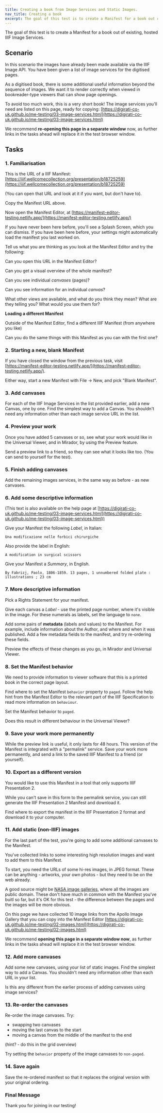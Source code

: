 ```yaml
---
title: Creating a book from Image Services and Static Images.
nav_title: Creating a book
excerpt: The goal of this test is to create a Manifest for a book out of existing, hosted IIIF Image Services.
---
```


The goal of this test is to create a Manifest for a book out of existing, hosted IIIF Image Services.

## Scenario

In this scenario the images have already been made available via the IIIF Image API. You have been given a list of image services for the digitised pages.

As a digitised book, there is some additional useful information beyond the sequence of images. We want it to render correctly when viewed in bookreader-type viewers that can show page openings.

To avoid too much work, this is a very short book!
The image services you'll need are listed on this page, ready for copying:
[https://digirati-co-uk.github.io/me-testing/03-image-services.html](https://digirati-co-uk.github.io/me-testing/03-image-services.html)

We recommend **re-opening this page in a separate window** now, as further links in the tasks ahead will replace it in the test browser window.

## Tasks

### 1. Familiarisation

This is the URL of a IIIF Manifest:
[https://iiif.wellcomecollection.org/presentation/b18725259](https://iiif.wellcomecollection.org/presentation/b18725259)

(You can open that URL and look at it if you want, but don't have to).

Copy the Manifest URL above.

Now open the Manifest Editor, at
[https://manifest-editor-testing.netlify.app/](https://manifest-editor-testing.netlify.app/)

If you have never been here before, you'll see a Splash Screen, which you can dismiss.
If you have been here before, your settings might automatically load the manifest you last worked on.

Tell us what you are thinking as you look at the Manifest Editor and try the following:

Can you open this URL in the Manifest Editor?

Can you get a visual overview of the whole manifest?

Can you see individual _canvases_ (pages)?

Can you see information for an individual _canvas_?

What other views are available, and what do you think they mean? What are they telling you?
What would you use them for?

**Loading a different Manifest**

Outside of the Manifest Editor, find a different IIIF Manifest (from anywhere you like)

Can you do the same things with this Manifest as you can with the first one?

### 2. Starting a new, blank Manifest

If you have closed the window from the previous task, visit [https://manifest-editor-testing.netlify.app/](https://manifest-editor-testing.netlify.app/).

Either way, start a new Manifest with File -> New, and pick "Blank Manifest".

### 3. Add canvases

For each of the IIIF Image Services in the list provided earlier, add a new Canvas, one by one.
Find the simplest way to add a Canvas.
You shouldn't need any information other than each image service URL in the list.

### 4. Preview your work

Once you have added 5 canvases or so, see what your work would like in the Universal Viewer, and in Mirador, by using the Preview feature.

Send a preview link to a friend, so they can see what it looks like too. (You can send to yourself for the test).

### 5. Finish adding canvases

Add the remaining images services, in the same way as before - as new canvases.

### 6. Add some descriptive information

(This text is also available on the help page at [https://digirati-co-uk.github.io/me-testing/03-image-services.html](https://digirati-co-uk.github.io/me-testing/03-image-services.html))

Give your Manifest the following _Label_, in Italian:

```
Una modificazione nelle forbici chirurgiche
```

Also provide the label in English:

```
A modification in surgical scissors
```

Give your Manifest a _Summary_, in English.

```
By Fabrizj, Paolo, 1806-1859. 13 pages, 1 unnumbered folded plate : illustrations ; 23 cm
```

### 7. More descriptive information

Pick a Rights Statement for your manifest.

Give each canvas a _Label_ - use the printed page number, where it's visible in the image.
For these numerals as labels, set the language to `none`.

Add some pairs of **metadata** (labels and values) to the Manifest.
For example, include information about the Author, and where and when it was published.
Add a few metadata fields to the manifest, and try re-ordering these fields.

Preview the effects of these changes as you go, in Mirador and Universal Viewer.

### 8. Set the Manifest behavior

We need to provide information to viewer software that this is a printed book in the correct page layout.

Find where to set the Manifest `behavior` property to `paged`.
Follow the help hint from the Manifest Editor to the relevant part of the IIIF Specification to read more information on `behaviour`.

Set the Manifest behavior to `paged`.

Does this result in different behaviour in the Universal Viewer?

### 9. Save your work more permanently

While the preview link is useful, it only lasts for 48 hours.
This version of the Manifest is integrated with a "permalink" service.
Save your work more permanently, and send a link to the saved IIIF Manifest to a friend (or yourself).

### 10. Export as a different version

You would like to use this Manifest in a tool that only supports IIIF Presentation 2.

While you can't save in this form to the permalink service, you can still generate the IIIF Presentation 2 Manifest and download it.

Find where to export the manifest in the IIIF Presentation 2 format and download it to your computer.

### 11. Add static (non-IIIF) images

For the last part of the test, you're going to add some additional canvases to the Manifest.

You've collected links to some interesting high resolution images and want to add them to this Manifest.

To start, you need the URLs of some hi-res images, in JPEG format. These can be anything - artworks, your own photos - but they need to be on the web already.

A good source might be [NASA image galleries](https://www.nasa.gov/multimedia/imagegallery/index.html), where all the images are public domain.
These don't have much in common with the Manifest you've buitl so far, but it's OK for this test - the difference between the pages and the images will be more obvious.

On this page we have collected 10 image links from the Apollo Image Gallery that you can copy into the Manifest Editor
[https://digirati-co-uk.github.io/me-testing/02-images.html](https://digirati-co-uk.github.io/me-testing/02-images.html)

We recommend **opening this page in a separate window now**, as further links in the tasks ahead will replace it in the test browser window.

### 12. Add more canvases

Add some new canvases, using your list of static images.
Find the simplest way to add a Canvas.
You shouldn't need any information other than each URL in your list.

Is this any different from the earlier process of adding canvases using image services?

### 13. Re-order the canvases

Re-order the image canvases. Try:

- swapping two canvases
- moving the last canvas to the start
- moving a canvas from the middle of the manifest to the end

(hint? - do this in the grid overview)

Try setting the `behavior` property of the image canvases to `non-paged`.

### 14. Save again

Save the re-ordered manifest so that it replaces the original version with your original ordering.

### Final Message

Thank you for joining in our testing!
